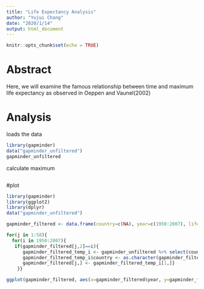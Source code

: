 ```yaml
---
title: "Life Expectancy Analysis"
author: "Yujui Chang"
date: "2020/1/14"
output: html_document
---
```


```r
knitr::opts_chunk$set(echo = TRUE)
```

# Abstract
Here, we will examine the famous relationship between time and maximum life expectancy as observed in Oeppen and Vaunel(2002)

# Analysis

loads the data
```r
library(gapminder)
data("gapminder_unfiltered")
gapminder_unfiltered
```

calculate maximum
```r

```











#plot

```r
library(gapminder)
library(ggplot2)
library(dplyr)
data("gapminder_unfiltered")

gapminder_filtered <- data.frame(country=c(NA), year=c(1950:2007), lifeExp=c(NA))

for(j in 1:58){
  for(i in 1950:2007){
   if(gapminder_filtered[j,2]==i){
      gapminder_filtered_temp_i <- gapminder_unfiltered %>% select(country,year,lifeExp) %>% arrange(year) %>% filter(year==i) %>% arrange(desc(lifeExp))
      gapminder_filtered_temp_i$country <- as.character(gapminder_filtered_temp_i$country)
      gapminder_filtered[j,] <- gapminder_filtered_temp_i[1,]}
    }}

ggplot(gapminder_filtered, aes(x=gapminder_filtered$year, y=gapminder_filtered$lifeExp))+geom_smooth(method='lm',se=FALSE) + geom_point(aes(colour=gapminder_filtered$country)) + xlab("Year") + ylab("Maximum Life Expectancy") +scale_colour_discrete(name  ="Country")

```

